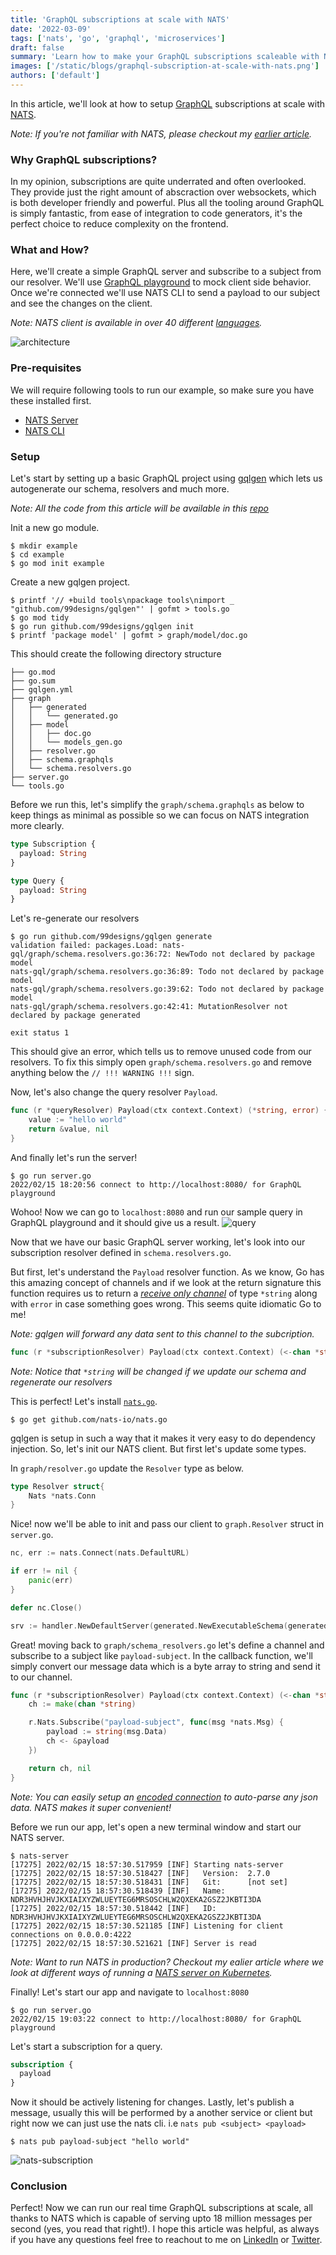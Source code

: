 ```yaml
---
title: 'GraphQL subscriptions at scale with NATS'
date: '2022-03-09'
tags: ['nats', 'go', 'graphql', 'microservices']
draft: false
summary: 'Learn how to make your GraphQL subscriptions scaleable with NATS'
images: ['/static/blogs/graphql-subscription-at-scale-with-nats.png']
authors: ['default']
---
```


In this article, we'll look at how to setup [GraphQL](https://graphql.org/) subscriptions at scale with [NATS](https://nats.io/).

_Note: If you're not familiar with NATS, please checkout my [earlier article](https://azamiftikhar.dev/blog/distributed-messaging-nats)._

### Why GraphQL subscriptions?

In my opinion, subscriptions are quite underrated and often overlooked. They provide just the right amount of abscraction over websockets, which is both developer friendly and powerful. Plus all the tooling around GraphQL is simply fantastic, from ease of integration to code generators, it's the perfect choice to reduce complexity on the frontend.

### What and How?

Here, we'll create a simple GraphQL server and subscribe to a subject from our resolver. We'll use [GraphQL playground](https://github.com/graphql/graphql-playground) to mock client side behavior. Once we're connected we'll use NATS CLI to send a payload to our subject and see the changes on the client.

_Note: NATS client is available in over 40 different [languages](https://nats.io/download/#clients)._

![architecture](https://dev-to-uploads.s3.amazonaws.com/uploads/articles/u005osvssv3g4vda3a4p.png)

### Pre-requisites

We will require following tools to run our example, so make sure you have these installed first.

- [NATS Server](https://nats.io/download/)
- [NATS CLI](https://github.com/nats-io/natscli)

### Setup

Let's start by setting up a basic GraphQL project using [gqlgen](https://github.com/99designs/gqlgen) which lets us autogenerate our schema, resolvers and much more.

_Note: All the code from this article will be available in this [repo](https://github.com/azamiftikhar1000/tutorials/tree/master/go/nats-gql)_

Init a new go module.

```
$ mkdir example
$ cd example
$ go mod init example
```

Create a new gqlgen project.

```
$ printf '// +build tools\npackage tools\nimport _ "github.com/99designs/gqlgen"' | gofmt > tools.go
$ go mod tidy
$ go run github.com/99designs/gqlgen init
$ printf 'package model' | gofmt > graph/model/doc.go
```

This should create the following directory structure

```
├── go.mod
├── go.sum
├── gqlgen.yml
├── graph
│   ├── generated
│   │   └── generated.go
│   ├── model
│   │   ├── doc.go
│   │   └── models_gen.go
│   ├── resolver.go
│   ├── schema.graphqls
│   └── schema.resolvers.go
├── server.go
└── tools.go
```

Before we run this, let's simplify the `graph/schema.graphqls` as below to keep things as minimal as possible so we can focus on NATS integration more clearly.

```graphql
type Subscription {
  payload: String
}

type Query {
  payload: String
}
```

Let's re-generate our resolvers

```
$ go run github.com/99designs/gqlgen generate
validation failed: packages.Load: nats-gql/graph/schema.resolvers.go:36:72: NewTodo not declared by package model
nats-gql/graph/schema.resolvers.go:36:89: Todo not declared by package model
nats-gql/graph/schema.resolvers.go:39:62: Todo not declared by package model
nats-gql/graph/schema.resolvers.go:42:41: MutationResolver not declared by package generated

exit status 1
```

This should give an error, which tells us to remove unused code from our resolvers. To fix this simply open `graph/schema.resolvers.go` and remove anything below the `// !!! WARNING !!!` sign.

Now, let's also change the query resolver `Payload`.

```go
func (r *queryResolver) Payload(ctx context.Context) (*string, error) {
	value := "hello world"
	return &value, nil
}
```

And finally let's run the server!

```
$ go run server.go
2022/02/15 18:20:56 connect to http://localhost:8080/ for GraphQL playground
```

Wohoo! Now we can go to `localhost:8080` and run our sample query in GraphQL playground and it should give us a result.
![query](https://dev-to-uploads.s3.amazonaws.com/uploads/articles/py10so016qcb4tbks16a.png)

Now that we have our basic GraphQL server working, let's look into our subscription resolver defined in `schema.resolvers.go`.

But first, let's understand the `Payload` resolver function. As we know, Go has this amazing concept of channels and if we look at the return signature this function requires us to return a [_receive only channel_](https://www.sohamkamani.com/golang/channels/) of type `*string` along with `error` in case something goes wrong. This seems quite idiomatic Go to me!

_Note: gqlgen will forward any data sent to this channel to the subcription._

```go
func (r *subscriptionResolver) Payload(ctx context.Context) (<-chan *string, error)
```

_Note: Notice that `*string` will be changed if we update our schema and regenerate our resolvers_

This is perfect! Let's install [`nats.go`](github.com/nats-io/nats.go).

```
$ go get github.com/nats-io/nats.go
```

gqlgen is setup in such a way that it makes it very easy to do dependency injection. So, let's init our NATS client. But first let's update some types.

In `graph/resolver.go` update the `Resolver` type as below.

```go
type Resolver struct{
	Nats *nats.Conn
}
```

Nice! now we'll be able to init and pass our client to `graph.Resolver` struct in `server.go`.

```go
nc, err := nats.Connect(nats.DefaultURL)

if err != nil {
	panic(err)
}

defer nc.Close()

srv := handler.NewDefaultServer(generated.NewExecutableSchema(generated.Config{Resolvers: &graph.Resolver{nc}}))
```

Great! moving back to `graph/schema_resolvers.go` let's define a channel and subscribe to a subject like `payload-subject`. In the callback function, we'll simply convert our message data which is a byte array to string and send it to our channel.

```go
func (r *subscriptionResolver) Payload(ctx context.Context) (<-chan *string, error) {
	ch := make(chan *string)

	r.Nats.Subscribe("payload-subject", func(msg *nats.Msg) {
		payload := string(msg.Data)
		ch <- &payload
	})

	return ch, nil
}
```

_Note: You can easily setup an [encoded connection](https://docs.nats.io/using-nats/developer/sending/structure) to auto-parse any json data. NATS makes it super convenient!_

Before we run our app, let's open a new terminal window and start our NATS server.

```
$ nats-server
[17275] 2022/02/15 18:57:30.517959 [INF] Starting nats-server
[17275] 2022/02/15 18:57:30.518427 [INF]   Version:  2.7.0
[17275] 2022/02/15 18:57:30.518431 [INF]   Git:      [not set]
[17275] 2022/02/15 18:57:30.518439 [INF]   Name:     NDR3HVHJHVJKXIAIXYZWLUEYTEG6MRSOSCHLW2QXEKA2GSZ2JKBTI3DA
[17275] 2022/02/15 18:57:30.518442 [INF]   ID:       NDR3HVHJHVJKXIAIXYZWLUEYTEG6MRSOSCHLW2QXEKA2GSZ2JKBTI3DA
[17275] 2022/02/15 18:57:30.521185 [INF] Listening for client connections on 0.0.0.0:4222
[17275] 2022/02/15 18:57:30.521621 [INF] Server is read
```

_Note: Want to run NATS in production? Checkout my ealier article where we look at different ways of running a [NATS server on Kubernetes](https://azamiftikhar.dev/blog/nats-with-kubernetes-3bmc)._

Finally! Let's start our app and navigate to `localhost:8080`

```
$ go run server.go
2022/02/15 19:03:22 connect to http://localhost:8080/ for GraphQL playground
```

Let's start a subscription for a query.

```graphql
subscription {
  payload
}
```

Now it should be actively listening for changes. Lastly, let's publish a message, usually this will be performed by a another service or client but right now we can just use the nats cli. i.e `nats pub <subject> <payload>`

```
$ nats pub payload-subject "hello world"
```

![nats-subscription](https://dev-to-uploads.s3.amazonaws.com/uploads/articles/3g001txcm9elgr7pomhu.gif)

### Conclusion

Perfect! Now we can run our real time GraphQL subscriptions at scale, all thanks to NATS which is capable of serving upto 18 million messages per second (yes, you read that right!). I hope this article was helpful, as always if you have any questions feel free to reachout to me on [LinkedIn](https://www.linkedin.com/in/Azam99/) or [Twitter](https://twitter.com/).
